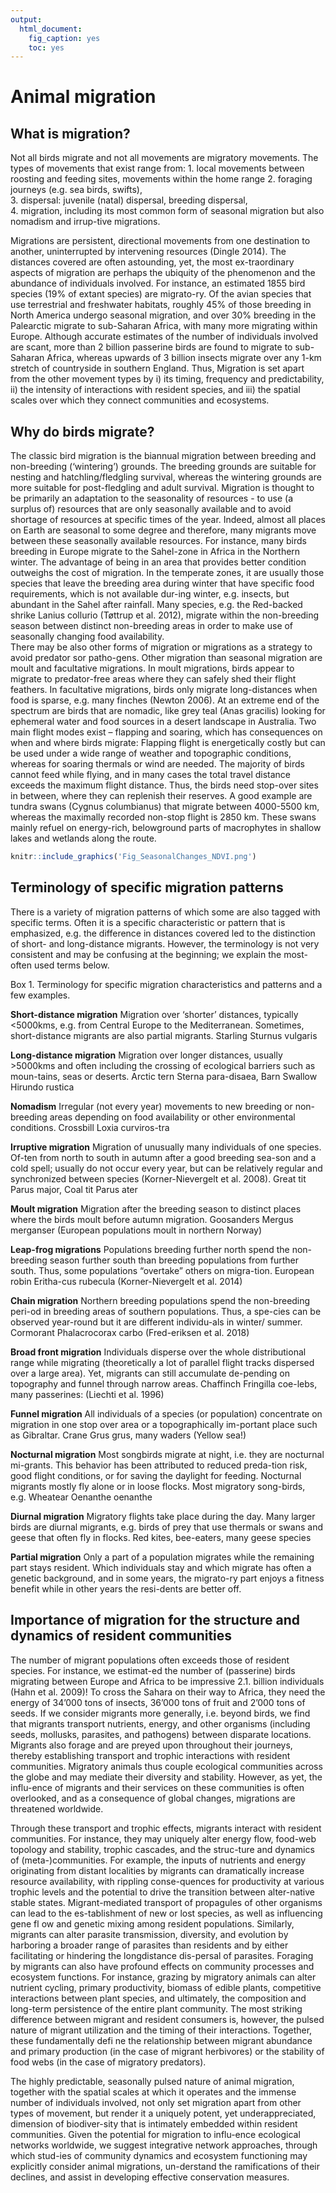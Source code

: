 ```yaml
---
output: 
  html_document: 
    fig_caption: yes
    toc: yes
---
```

# Animal migration
## What is migration? 

Not all birds migrate and not all movements are migratory movements. The types of movements that exist range from:
1.	local movements between roosting and feeding sites, movements within the home range
2.	foraging journeys (e.g. sea birds, swifts),  
3.	dispersal: juvenile (natal) dispersal, breeding dispersal,  
4.	migration, including its most common form of seasonal migration but also nomadism and irrup-tive migrations.

Migrations are persistent, directional movements from one destination to another, uninterrupted by intervening resources (Dingle 2014). The distances covered are often astounding, yet, the most ex-traordinary aspects of migration are perhaps the ubiquity of the phenomenon and the abundance of individuals involved. For instance, an estimated 1855 bird species (19% of extant species) are migrato-ry. Of the avian species that use terrestrial and freshwater habitats, roughly 45% of those breeding in North America undergo seasonal migration, and over 30% breeding in the Palearctic migrate to sub-Saharan Africa, with many more migrating within Europe. Although accurate estimates of the number of individuals involved are scant, more than 2 billion passerine birds are found to migrate to sub-Saharan Africa, whereas upwards of 3 billion insects migrate over any 1-km stretch of countryside in southern England. Thus, Migration is set apart from the other movement types by i) its timing, frequency and predictability, ii) the intensity of interactions with resident species, and iii) the spatial scales over which they connect communities and ecosystems. 

## Why do birds migrate? 

The classic bird migration is the biannual migration between breeding and non-breeding (‘wintering’) grounds. The breeding grounds are suitable for nesting and hatchling/fledgling survival, whereas the wintering grounds are more suitable for post-fledgling and adult survival. Migration is thought to be primarily an adaptation to the seasonality of resources - to use (a surplus of) resources that are only seasonally available and to avoid shortage of resources at specific times of the year. 
Indeed, almost all places on Earth are seasonal to some degree and therefore, many migrants move between these seasonally available resources. For instance, many birds breeding in Europe migrate to the Sahel-zone in Africa in the Northern winter. The advantage of being in an area that provides better condition outweighs the cost of migration. In the temperate zones, it are usually those species that leave the breeding area during winter that have specific food requirements, which is not available dur-ing winter, e.g. insects, but abundant in the Sahel after rainfall. Many species, e.g. the Red-backed shrike Lanius collurio (Tøttrup et al. 2012), migrate within the non-breeding season between distinct non-breeding areas in order to make use of seasonally changing food availability.  
There may be also other forms of migration or migrations as a strategy to avoid predator sor patho-gens.
Other migration than seasonal migration are moult and facultative migrations. In moult migrations, birds appear to migrate to predator-free areas where they can safely shed their flight feathers. In facultative migrations, birds only migrate long-distances when food is sparse, e.g. many finches (Newton 2006). At an extreme end of the spectrum are birds that are nomadic, like grey teal (Anas gracilis) looking for ephemeral water and food sources in a desert landscape in Australia.
Two main flight modes exist – flapping and soaring, which has consequences on when and where birds migrate: Flapping flight is energetically costly but can be used under a wide range of weather and topographic conditions, whereas for soaring thermals or wind are needed. 
The majority of birds cannot feed while flying, and in many cases the total travel distance exceeds the maximum flight distance. Thus, the birds need stop-over sites in between, where they can replenish their reserves. A good example are tundra swans (Cygnus columbianus) that migrate between 4000-5500 km, whereas the maximally recorded non-stop flight is 2850 km. These swans mainly refuel on energy-rich, belowground parts of macrophytes in shallow lakes and wetlands along the route.    

 

```r

knitr::include_graphics('Fig_SeasonalChanges_NDVI.png')

```



## Terminology of specific migration patterns 

There is a variety of migration patterns of which some are also tagged with specific terms. Often it is a specific characteristic or pattern that is emphasized, e.g. the difference in distances covered led to the distinction of short- and long-distance migrants. However, the terminology is not very consistent and may be confusing at the beginning; we explain the most-often used terms below.  


Box 1. Terminology for specific migration characteristics and patterns and a few examples.

**Short-distance migration** Migration over ‘shorter’ distances, typically <5000kms, e.g. from Central Europe to the Mediterranean. Sometimes, short-distance migrants are also partial migrants. Starling Sturnus vulgaris 

**Long-distance migration** Migration over longer distances, usually >5000kms and often including the crossing of ecological barriers such as moun-tains, seas or deserts. Arctic tern Sterna para-disaea, Barn Swallow Hirundo rustica 

**Nomadism**	Irregular (not every year) movements to new breeding or non-breeding areas depending on food availability or other environmental conditions. Crossbill Loxia curviros-tra

**Irruptive migration**	Migration of unusually many individuals of one species. Of-ten from north to south in autumn after a good breeding sea-son and a cold spell; usually do not occur every year, but can be relatively regular and synchronized between species (Korner-Nievergelt et al. 2008). Great tit Parus major, Coal tit Parus ater

**Moult migration**	Migration after the breeding season to distinct places where the birds moult before autumn migration.	Goosanders Mergus merganser (European populations moult in northern Norway)

**Leap-frog migrations**	Populations breeding further north spend the non-breeding season further south than breeding populations from further south. Thus, some populations “overtake” others on migra-tion.	European robin Eritha-cus rubecula (Korner-Nievergelt et al. 2014)

**Chain migration**	Northern breeding populations spend the non-breeding peri-od in breeding areas of southern populations. Thus, a spe-cies can be observed year-round but it are different individu-als in winter/ summer.	Cormorant Phalacrocorax carbo (Fred-eriksen et al. 2018)

**Broad front migration**	Individuals disperse over the whole distributional range while migrating (theoretically a lot of parallel flight tracks dispersed over a large area). Yet, migrants can still accumulate de-pending on topography and funnel through narrow areas.	Chaffinch Fringilla coe-lebs, many passerines: (Liechti et al. 1996)

**Funnel migration**	All individuals of a species (or population) concentrate on migration in one stop over area or a topographically im-portant place such as Gibraltar. 	Crane Grus grus, many waders (Yellow sea!)

**Nocturnal migration**	Most songbirds migrate at night, i.e. they are nocturnal mi-grants. This behavior has been attributed to reduced preda-tion risk, good flight conditions, or for saving the daylight for feeding. Nocturnal migrants mostly fly alone or in loose flocks. 	Most migratory song-birds, e.g. Wheatear Oenanthe oenanthe

**Diurnal migration**	Migratory flights take place during the day. Many larger birds are diurnal migrants, e.g. birds of prey that use thermals or swans and geese that often fly in flocks. 	Red kites, bee-eaters, many geese species

**Partial migration**	Only a part of a population migrates while the remaining part stays resident. Which individuals stay and which migrate has often a genetic background, and in some years, the migrato-ry part enjoys a fitness benefit while in other years the resi-dents are better off.	



## Importance of migration for the structure and dynamics of resident communities

The number of migrant populations often exceeds those of resident species. For instance, we estimat-ed the number of (passerine) birds migrating between Europe and Africa to be impressive 2.1. billion individuals (Hahn et al. 2009)! To cross the Sahara on their way to Africa, they need the energy of 34’000 tons of insects, 36’000 tons of fruit and 2’000 tons of seeds. 
If we consider migrants more generally, i.e. beyond birds, we find that migrants transport nutrients, energy, and other organisms (including seeds, mollusks, parasites, and pathogens) between disparate locations. Migrants also forage and are preyed upon throughout their journeys, thereby establishing transport and trophic interactions with resident communities. Migratory animals thus couple ecological communities across the globe and may mediate their diversity and stability. However, as yet, the influ-ence of migrants and their services on these communities is often overlooked, and as a consequence of global changes, migrations are threatened worldwide.

Through these transport and trophic effects, migrants interact with resident communities. For instance, they may uniquely alter energy flow, food-web topology and stability, trophic cascades, and the struc-ture and dynamics of (meta-)communities. For example, the inputs of nutrients and energy originating from distant localities by migrants can dramatically increase resource availability, with rippling conse-quences for productivity at various trophic levels and the potential to drive the transition between alter-native stable states. Migrant-mediated transport of propagules of other organisms can lead to the es-tablishment of new or lost species, as well as influencing gene fl ow and genetic mixing among resident populations. Similarly, migrants can alter parasite transmission, diversity, and evolution by harboring a broader range of parasites than residents and by either facilitating or hindering the longdistance dis-persal of parasites. Foraging by migrants can also have profound effects on community processes and ecosystem functions. For instance, grazing by migratory animals can alter nutrient cycling, primary productivity, biomass of edible plants, competitive interactions between plant species, and ultimately, the composition and long-term persistence of the entire plant community. The most striking difference between migrant and resident consumers is, however, the pulsed nature of migrant utilization and the timing of their interactions. Together, these fundamentally defi ne the relationship between migrant abundance and primary production (in the case of migrant herbivores) or the stability of food webs (in the case of migratory predators).

The highly predictable, seasonally pulsed nature of animal migration, together with the spatial scales at which it operates and the immense number of individuals involved, not only set migration apart from other types of movement, but render it a uniquely potent, yet underappreciated, dimension of biodiver-sity that is intimately embedded within resident communities. Given the potential for migration to influ-ence ecological networks worldwide, we suggest integrative network approaches, through which stud-ies of community dynamics and ecosystem functioning may explicitly consider animal migrations, un-derstand the ramifications of their declines, and assist in developing effective conservation measures.
